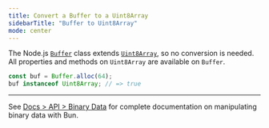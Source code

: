 ```yaml
---
title: Convert a Buffer to a Uint8Array
sidebarTitle: "Buffer to Uint8Array"
mode: center
---
```


The Node.js [`Buffer`](https://nodejs.org/api/buffer.html) class extends [`Uint8Array`](https://developer.mozilla.org/en-US/docs/Web/JavaScript/Reference/Global_Objects/Uint8Array), so no conversion is needed. All properties and methods on `Uint8Array` are available on `Buffer`.

```ts
const buf = Buffer.alloc(64);
buf instanceof Uint8Array; // => true
```

---

See [Docs > API > Binary Data](https://bun.com/docs/api/binary-data#conversion) for complete documentation on manipulating binary data with Bun.
